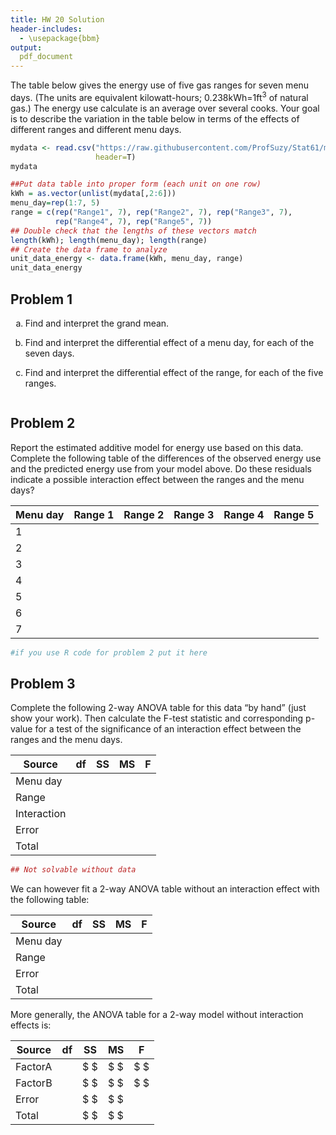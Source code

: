 ```yaml
---
title: HW 20 Solution
header-includes:
  - \usepackage{bbm}
output:
  pdf_document
---
```


The table below gives the energy use of five gas ranges for seven menu days. (The units are equivalent kilowatt-hours; 0.238kWh=1ft$^3$ of natural gas.) The energy use calculate is an average over several cooks. Your goal is to describe the variation in the table below in terms of the effects of different ranges and different menu days. 


```r
mydata <- read.csv("https://raw.githubusercontent.com/ProfSuzy/Stat61/main/gasranges.csv", 
                   header=T)
mydata
```

```r
##Put data table into proper form (each unit on one row)
kWh = as.vector(unlist(mydata[,2:6]))
menu_day=rep(1:7, 5)
range = c(rep("Range1", 7), rep("Range2", 7), rep("Range3", 7), 
          rep("Range4", 7), rep("Range5", 7))
## Double check that the lengths of these vectors match 
length(kWh); length(menu_day); length(range)
## Create the data frame to analyze 
unit_data_energy <- data.frame(kWh, menu_day, range)
unit_data_energy
```
 
## Problem 1 

(a) Find and interpret the grand mean. 

(b) Find and interpret the differential effect of a menu day, for each of the seven days. 

(c) Find and interpret the differential effect of the range, for each of the five ranges. 

```r

```


\pagebreak 
## Problem 2 

Report the estimated additive model for energy use based on this data. Complete the following table of the differences of the observed energy use and the predicted energy use from your model above. Do these residuals indicate a possible interaction effect between the ranges and the menu days? 

| Menu day | Range 1 | Range 2 | Range 3 | Range 4 | Range 5 | 
| --- | --- | --- | --- | --- | --- |
| 1 |   |   |   |   |   |
| 2 |   |   |   |   |   |
| 3 |   |   |   |   |   |
| 4 |   |   |   |   |   |
| 5 |   |   |   |   |   |
| 6 |   |   |   |   |   |
| 7 |   |   |   |   |   |
 

```r
#if you use R code for problem 2 put it here
``` 
 
\pagebreak 
## Problem 3 

Complete the following 2-way ANOVA table for this data "by hand" (just show your work). Then calculate the F-test statistic and corresponding p-value for a test of the significance of an interaction effect between the ranges and the menu days. 


| Source | df | SS | MS | F | 
| --- | --- | --- | --- | --- |
| Menu day |   |   |   |   | 
| Range |    |   |   |   |
| Interaction |    |   |   |   |
| Error |    |   |   |   |
| Total |   |   |   |   |


```r
## Not solvable without data
```

We can however fit a 2-way ANOVA table without an interaction effect with the following table: 

| Source | df | SS | MS | F | 
| --- | --- | --- | --- | --- |
| Menu day |   |   |   |   | 
| Range |    |   |   |   |
| Error |    |   |   |   |
| Total |   |   |   |   |


More generally, the ANOVA table for a 2-way model without interaction effects is:

| Source | df | SS | MS | F | 
| --- | --- | --- | --- | --- |
| FactorA |    | $  $  |  $ $ | $ $  | 
| FactorB |    | $  $  |  $ $ | $ $  |
| Error   |    | $  $  |  $ $ |   |
| Total   |    | $ $   |  $ $ |   |


